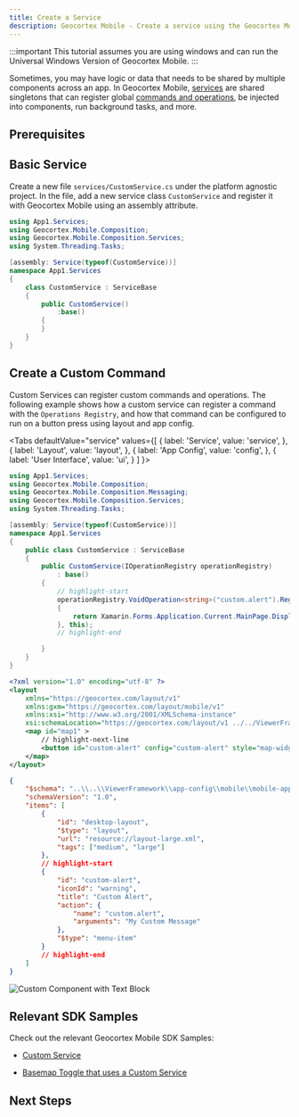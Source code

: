 ```yaml
---
title: Create a Service
description: Geocortex Mobile - Create a service using the Geocortex Mobile SDK Quickstart
---
```



:::important
This tutorial assumes you are using windows and can run the Universal Windows Version of Geocortex Mobile.
:::

Sometimes, you may have logic or data that needs to be shared by multiple components across an app. In Geocortex Mobile, [services](sdk-services-overview.mdx) are shared singletons that can register global [commands and operations](configuration-commands-operations.mdx), be injected into components, run background tasks, and more.

## Prerequisites

<QuickstartPrereqsSnippet />

## Basic Service

Create a new file `services/CustomService.cs` under the platform agnostic project.
In the file, add a new service class `CustomService` and register it with Geocortex Mobile using an assembly attribute.

```cs title="App1/App1/services/CustomService.cs
using App1.Services;
using Geocortex.Mobile.Composition;
using Geocortex.Mobile.Composition.Services;
using System.Threading.Tasks;

[assembly: Service(typeof(CustomService))]
namespace App1.Services
{
    class CustomService : ServiceBase
    {
        public CustomService()
            :base()
        {
        }
    }
}
```

## Create a Custom Command

Custom Services can register custom commands and operations. The following example shows how a custom service can register a command with the `Operations Registry`, and how that command can be configured to run on a button press using layout and app config.

<Tabs
  defaultValue="service"
  values={[
    { label: 'Service', value: 'service', },
    { label: 'Layout', value: 'layout', },
    { label: 'App Config', value: 'config', },
    { label: 'User Interface', value: 'ui', }
  ]
}>
<TabItem value="service">

```cs title="App1/App1/services/CustomService.cs
using App1.Services;
using Geocortex.Mobile.Composition;
using Geocortex.Mobile.Composition.Messaging;
using Geocortex.Mobile.Composition.Services;
using System.Threading.Tasks;

[assembly: Service(typeof(CustomService))]
namespace App1.Services
{
    public class CustomService : ServiceBase
    {
        public CustomService(IOperationRegistry operationRegistry)
            : base()
        {
            // highlight-start
            operationRegistry.VoidOperation<string>("custom.alert").RegisterExecute((string customMessage) =>
            {
                return Xamarin.Forms.Application.Current.MainPage.DisplayAlert("Custom Alert", customMessage, "Cancel");
            }, this);
            // highlight-end

        }
    }
}
```

</TabItem>
<TabItem value="layout">

```xml title="App1/App1/layout-large.xml"
<?xml version="1.0" encoding="utf-8" ?>
<layout
    xmlns="https://geocortex.com/layout/v1"
    xmlns:gxm="https://geocortex.com/layout/mobile/v1"
    xmlns:xsi="http://www.w3.org/2001/XMLSchema-instance"
    xsi:schemaLocation="https://geocortex.com/layout/v1 ../../ViewerFramework/layout/layout-mobile.xsd">
	<map id="map1" >
        // highlight-next-line
		<button id="custom-alert" config="custom-alert" style="map-widget" show-title="true" margin="0.3" slot="top-center"/>
	</map>
</layout>

```

</TabItem>
<TabItem value="config">

```json title="App1/App1/app.json"
{
    "$schema": "..\\..\\ViewerFramework\\app-config\\mobile\\mobile-app-config.schema.json",
    "schemaVersion": "1.0",
    "items": [
        {
            "id": "desktop-layout",
            "$type": "layout",
            "url": "resource://layout-large.xml",
            "tags": ["medium", "large"]
        },
        // highlight-start
        {
            "id": "custom-alert",
            "iconId": "warning",
            "title": "Custom Alert",
            "action": {
                "name": "custom.alert",
                "arguments": "My Custom Message"
            },
            "$type": "menu-item"
        }
        // highlight-end
    ]
}
```

</TabItem>
<TabItem value="ui">
    <img src={useBaseUrl("img/mobile-sdk-create-service.png")} alt="Custom Component with Text Block"/>
</TabItem>
</Tabs>

## Relevant SDK Samples

Check out the relevant Geocortex Mobile SDK Samples:

-   [Custom Service](https://github.com/geocortex/vertigis-mobile-samples/tree/master/Geocortex.Mobile.Samples/Geocortex.Mobile.Samples/Samples/Custom/Service)

-   [Basemap Toggle that uses a Custom Service](https://github.com/geocortex/vertigis-mobile-samples/tree/master/Geocortex.Mobile.Samples/Geocortex.Mobile.Samples/Samples/CustomSamples/BasemapToggle)

## Next Steps

<UseCaseContainer>
    <UseCaseCard
        title="Learn More About Services"
        description="Take a deep dive into services in the Geocortex Mobile SDK"
        link="sdk-service-reference"
    />
    <UseCaseCard
        title="Build a Service that Manages Dynamic Data"
        description="Built a service that manages a dynamic data source and exposes it to components"
        link="tutorial-implement-service-fetch-dynamic-data"
    />
</UseCaseContainer>
